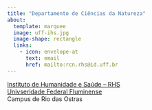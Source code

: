 ```yaml
---
title: "Departamento de Ciências da Natureza"
about:
  template: marquee
  image: uff-ihs.jpg
  image-shape: rectangle
  links:
    - icon: envelope-at
      text: email
      href: mailto:rcn.rhs@id.uff.br
---
```


[Instituto de Humanidade e Saúde -- RHS](https://ihs.uff.br/)\
[Univseridade Federal Fluminense](http://www.uff.br) \
Campus de Rio das Ostras


